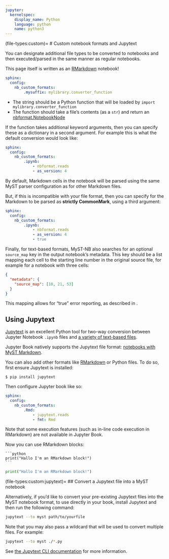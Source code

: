 ```yaml
---
jupyter:
  kernelspec:
    display_name: Python
    language: python
    name: python3
---
```


(file-types:custom)=
# Custom notebook formats and Jupytext

You can designate additional file types to be converted to notebooks and then executed/parsed in the same manner as regular notebooks.

:::{tip}
This page itself is written as an [RMarkdown](https://rmarkdown.rstudio.com/) notebook!
:::

```yaml
sphinx:
  config:
    nb_custom_formats:
        .mysuffix: mylibrary.converter_function
```

- The string should be a Python function that will be loaded by `import mylibrary.converter_function`
- The function should take a file's contents (as a `str`) and return an [nbformat.NotebookNode](nbformat:api)

If the function takes additional keyword arguments, then you can specify these as a dictionary in a second argument.
For example this is what the default conversion would look like:

```yaml
sphinx:
  config:
    nb_custom_formats:
        .ipynb:
            - nbformat.reads
            - as_version: 4
```

:::{important}

By default, Markdown cells in the notebook will be parsed using the same MyST parser configuration as for other Markdown files.

But, if this is incompatible with your file format, then you can specify for the Markdown to be parsed as **strictly CommonMark**, using a third argument:

```yaml
sphinx:
  config:
    nb_custom_formats:
        .ipynb:
            - nbformat.reads
            - as_version: 4
            - true
```

:::

Finally, for text-based formats, MyST-NB also searches for an optional `source_map` key in the output notebook's metadata.
This key should be a list mapping each cell to the starting line number in the original source file, for example for a notebook with three cells:

```json
{
  "metadata": {
    "source_map": [10, 21, 53]
  }
}
```

This mapping allows for "true" error reporting, as described in [](myst-nb:myst/error-reporting).

## Using Jupytext

[Jupytext](https://jupytext.readthedocs.io/en/latest/) is an excellent Python tool for two-way conversion
between Jupyter Notebook `.ipynb` files and
[a variety of text-based files](https://jupytext.readthedocs.io/en/latest/formats.html).

Jupyter Book natively supports the Jupytext file format: [notebooks with MyST Markdown](./myst-notebooks.md).

You can also add other formats like [RMarkdown](https://rmarkdown.rstudio.com/) or Python files.
To do so, first ensure Jupytext is installed:

```console
$ pip install jupytext
```

Then configure Jupyter book like so:

```yaml
sphinx:
  config:
    nb_custom_formats:
        .Rmd:
            - jupytext.reads
            - fmt: Rmd
```

:::{warning}
Note that some execution features (such as in-line code execution in RMarkdown) are not available in Jupyter Book.
:::

Now you can use RMarkdown blocks:

    ```python
    print("Hallo I'm an RMarkdown block!")
    ```

```python
print("Hallo I'm an RMarkdown block!")
```


(file-types:custom:jupytext)=
## Convert a Jupytext file into a MyST notebook

Alternatively, if you'd like to convert your pre-existing Jupytext files into the MyST notebook format,
to use directly in your book, install Jupytext and then run the following command:

```bash
jupytext --to myst path/to/yourfile
```

Note that you may also pass a wildcard that will be used to convert multiple
files. For example:

```bash
jupytext --to myst ./*.py
```

See [the Jupytext CLI documentation](https://jupytext.readthedocs.io/en/latest/using-cli.html) for more information.

